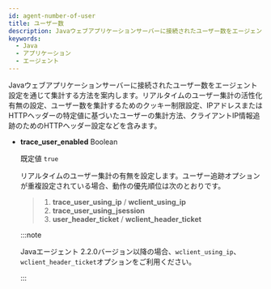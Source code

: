 ```yaml
---
id: agent-number-of-user
title: ユーザー数
description: Javaウェブアプリケーションサーバーに接続されたユーザー数をエージェント設定を通じて集計する方法を案内します。リアルタイムのユーザー集計の活性化有無の設定、ユーザー数を集計するためのクッキー制限設定、IPアドレスまたはHTTPヘッダーの特定値に基づいたユーザーの集計方法、クライアントIP情報追跡のためのHTTPヘッダー設定などを含みます。
keywords:
  - Java
  - アプリケーション
  - エージェント
---
```


Javaウェブアプリケーションサーバーに接続されたユーザー数をエージェント設定を通じて集計する方法を案内します。リアルタイムのユーザー集計の活性化有無の設定、ユーザー数を集計するためのクッキー制限設定、IPアドレスまたはHTTPヘッダーの特定値に基づいたユーザーの集計方法、クライアントIP情報追跡のためのHTTPヘッダー設定などを含みます。

- **trace_user_enabled** <span class='type'>Boolean</span>

  既定値 `true`

  リアルタイムのユーザー集計の有無を設定します。ユーザー追跡オプションが重複設定されている場合、動作の優先順位は次のとおりです。

  > 1. **trace_user_using_ip** / **wclient_using_ip**
  > 2. **trace_user_using_jsession**
  > 3. **user_header_ticket** / **wclient_header_ticket**

  :::note

  Javaエージェント 2.2.0バージョン以降の場合、`wclient_using_ip`、`wclient_header_ticket`オプションをご利用ください。

  :::


<Commoncollectuser />
